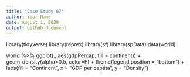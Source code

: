 ```yaml
---
title: "Case Study 07"
author: Your Name
date: August 1, 2020
output: github_document
---
```

 library(tidyverse)
library(reprex)
library(sf)
library(spData)
data(world)

world %>%
  ggplot(., aes(gdpPercap, fill = continent)) +
  geom_density(alpha=0.5, color=F) +
  theme(legend.position = "bottom") +
  labs(fill = "Continent", x = "GDP per captita", y = "Density")